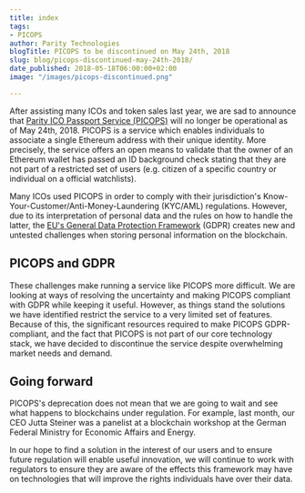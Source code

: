 ```yaml
---
title: index
tags:
- PICOPS
author: Parity Technologies
blogTitle: PICOPS to be discontinued on May 24th, 2018
slug: blog/picops-discontinued-may-24th-2018/
date_published: 2018-05-18T06:00:00+02:00
image: "/images/picops-discontinued.png"

---
```

After assisting many ICOs and token sales last year, we are sad to announce that [Parity ICO Passport Service (PICOPS)](https://paritytech.io/parity-technologies-launches-picops/) will no longer be operational as of May 24th, 2018. PICOPS is a service which enables individuals to associate a single Ethereum address with their unique identity. More precisely, the service offers an open means to validate that the owner of an Ethereum wallet has passed an ID background check stating that they are not part of a restricted set of users (e.g. citizen of a specific country or individual on a official watchlists).

Many ICOs used PICOPS in order to comply with their jurisdiction's Know-Your-Customer/Anti-Money-Laundering (KYC/AML) regulations. However, due to its interpretation of personal data and the rules on how to handle the latter, the [EU's General Data Protection Framework](https://en.wikipedia.org/wiki/General_Data_Protection_Regulation) (GDPR) creates new and untested challenges when storing personal information on the blockchain.

## PICOPS and GDPR

These challenges make running a service like PICOPS more difficult. We are looking at ways of resolving the uncertainty and making PICOPS compliant with GDPR while keeping it useful. However, as things stand the solutions we have identified restrict the service to a very limited set of features. Because of this, the significant resources required to make PICOPS GDPR-compliant, and the fact that PICOPS is not part of our core technology stack, we have decided to discontinue the service despite overwhelming market needs and demand.

## Going forward

PICOPS's deprecation does not mean that we are going to wait and see what happens to blockchains under regulation. For example, last month, our CEO Jutta Steiner was a panelist at a blockchain workshop at the German Federal Ministry for Economic Affairs and Energy.

In our hope to find a solution in the interest of our users and to ensure future regulation will enable useful innovation, we will continue to work with regulators to ensure they are aware of the effects this framework may have on technologies that will improve the rights individuals have over their data.